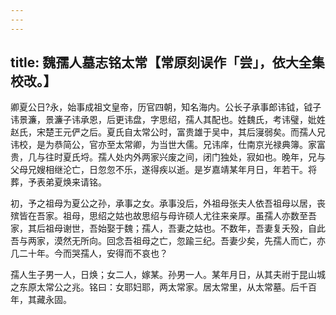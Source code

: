 ```yaml
---
---
---
```

title: 魏孺人墓志铭太常【常原刻误作「尝」，依大全集校改。】
---



卿夏公日?永，始事成祖文皇帝，历官四朝，知名海内。公长子承事郎讳钺，钺子讳景濂，景濂子讳承恩，后更讳盘，字思绍，孺人其配也。姓魏氏，考讳璧，妣姓赵氏，宋楚王元俨之后。夏氏自太常公时，富贵雄于吴中，其后寖弱矣。而孺人兄讳校，是为恭简公，官亦至太常卿，为当世大儒。兄讳庠，仕南京光禄典簿。家富贵，几与往时夏氏埒。孺人处内外两家兴废之间，闭门独处，寂如也。晚年，兄与父母兄嫂相继沦亡，日忽忽不乐，遂得疾以逝。是岁嘉靖某年月日，年若干。将葬，予表弟夏焕来请铭。

初，予之祖母为夏公之孙，承事之女。承事没后，外祖母张夫人依吾祖母以居，丧殡皆在吾家。祖母，思绍之姑也故思绍与母许硕人尤往来亲厚。虽孺人亦数至吾家，其后祖母谢世，吾始娶于魏；孺人，吾妻之姑也。不数年，吾妻复夭殁，自此吾与两家，漠然无所向。回念吾祖母之亡，忽踰三纪。吾妻少矣，先孺人而亡，亦几二十年。今而哭孺人，安得而不哀也？

孺人生子男一人，日焕；女二人，嫁某。孙男一人。某年月日，从其夫祔于昆山城之东原太常公之兆。铭曰：女耶妇耶，两太常家。居太常里，从太常墓。后千百年，其藏永固。